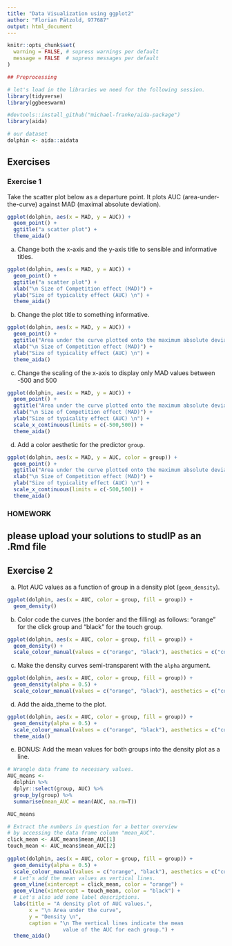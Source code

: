 ```yaml
---
title: "Data Visualization using ggplot2"
author: "Florian Pätzold, 977687"
output: html_document
---
```


```r
knitr::opts_chunk$set(
  warning = FALSE, # supress warnings per default 
  message = FALSE  # supress messages per default 
)
```

```r

## Preprocessing

# let's load in the libraries we need for the following session. 
library(tidyverse)
library(ggbeeswarm)

#devtools::install_github("michael-franke/aida-package")
library(aida)

# our dataset
dolphin <- aida::aidata

```

## Exercises

### Exercise 1

Take the scatter plot below as a departure point. It plots AUC (area-under-the-curve) against MAD (maximal absolute deviation). 

```r

ggplot(dolphin, aes(x = MAD, y = AUC)) +
  geom_point() +
  ggtitle("a scatter plot") +
  theme_aida()

```

a) Change both the x-axis and the y-axis title to sensible and informative titles.

```r

ggplot(dolphin, aes(x = MAD, y = AUC)) +
  geom_point() +
  ggtitle("a scatter plot") +
  xlab("\n Size of Competition effect (MAD)") +
  ylab("Size of typicality effect (AUC) \n") +
  theme_aida()

```

b) Change the plot title to something informative.

```r

ggplot(dolphin, aes(x = MAD, y = AUC)) +
  geom_point() +
  ggtitle("Area under the curve plotted onto the maximum absolute deviation") +
  xlab("\n Size of Competition effect (MAD)") +
  ylab("Size of typicality effect (AUC) \n") +
  theme_aida()

```

c) Change the scaling of the x-axis to display only MAD values between -500 and 500

```r

ggplot(dolphin, aes(x = MAD, y = AUC)) +
  geom_point() +
  ggtitle("Area under the curve plotted onto the maximum absolute deviation") +
  xlab("\n Size of Competition effect (MAD)") +
  ylab("Size of typicality effect (AUC) \n") +
  scale_x_continuous(limits = c(-500,500)) +
  theme_aida()

```

d) Add a color aesthetic for the predictor `group`.

```r

ggplot(dolphin, aes(x = MAD, y = AUC, color = group)) +
  geom_point() +
  ggtitle("Area under the curve plotted onto the maximum absolute deviation") +
  xlab("\n Size of Competition effect (MAD)") +
  ylab("Size of typicality effect (AUC) \n") +
  scale_x_continuous(limits = c(-500,500)) +
  theme_aida()

```

### HOMEWORK ###
## please upload your solutions to studIP as an .Rmd file

## Exercise 2

a) Plot AUC values as a function of group in a density plot (`geom_density`).

```r

ggplot(dolphin, aes(x = AUC, color = group, fill = group)) +
  geom_density()

```

b) Color code the curves (the border and the filling) as follows: "orange" for the click group and "black" for the touch group.

```r

ggplot(dolphin, aes(x = AUC, color = group, fill = group)) +
  geom_density() +
  scale_colour_manual(values = c("orange", "black"), aesthetics = c("colour", "fill"))

```

c) Make the density curves semi-transparent with the `alpha` argument.

```r

ggplot(dolphin, aes(x = AUC, color = group, fill = group)) +
  geom_density(alpha = 0.5) +
  scale_colour_manual(values = c("orange", "black"), aesthetics = c("colour", "fill"))

```

d) Add the aida_theme to the plot.

```r

ggplot(dolphin, aes(x = AUC, color = group, fill = group)) +
  geom_density(alpha = 0.5) +
  scale_colour_manual(values = c("orange", "black"), aesthetics = c("colour", "fill")) +
  theme_aida()

```

e) BONUS: Add the mean values for both groups into the density plot as a line.

```r

# Wrangle data frame to necessary values.
AUC_means <- 
  dolphin %>%
  dplyr::select(group, AUC) %>% 
  group_by(group) %>% 
  summarise(mean_AUC = mean(AUC, na.rm=T))

AUC_means

# Extract the numbers in question for a better overview 
# by accessing the data frame column "mean_AUC".
click_mean <- AUC_means$mean_AUC[1]
touch_mean <- AUC_means$mean_AUC[2]
  
ggplot(dolphin, aes(x = AUC, color = group, fill = group)) +
  geom_density(alpha = 0.5) +
  scale_colour_manual(values = c("orange", "black"), aesthetics = c("colour", "fill")) +
  # Let's add the mean values as vertical lines.
  geom_vline(xintercept = click_mean, color = "orange") +
  geom_vline(xintercept = touch_mean, color = "black") +
  # Let's also add some label descriptions.
  labs(title = "A density plot of AUC values.", 
       x = "\n Area under the curve", 
       y = "Density \n", 
       caption = "\n The vertical lines indicate the mean 
                  value of the AUC for each group.") +
  theme_aida()

```


